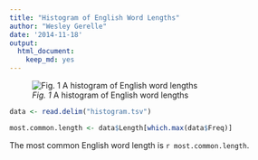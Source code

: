 ```yaml
---
title: "Histogram of English Word Lengths"
author: "Wesley Gerelle"
date: '2014-11-18'
output:
  html_document:
    keep_md: yes
---
```


![*Fig. 1* A histogram of English word lengths](histogram.png)

```r
data <- read.delim("histogram.tsv")
```

```r
most.common.length <- data$Length[which.max(data$Freq)]
```

The most common English word length is `r most.common.length`.